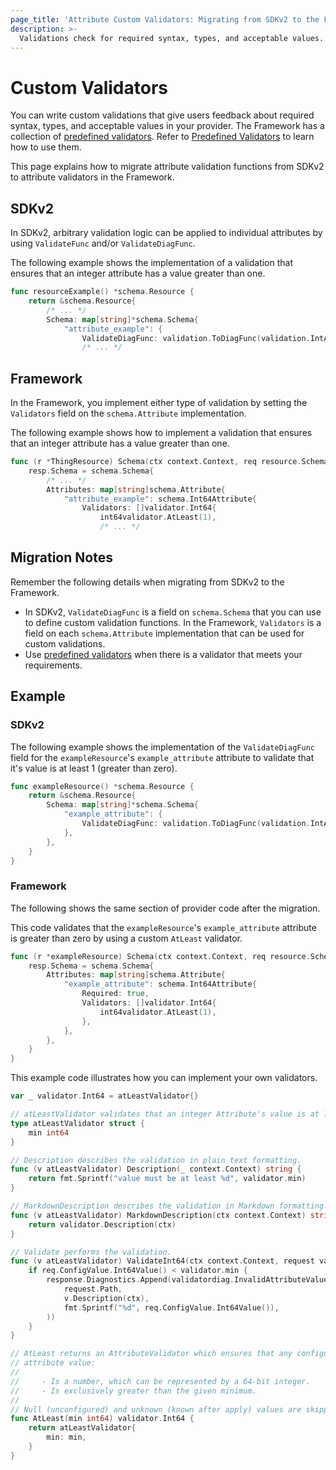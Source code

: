 ```yaml
---
page_title: 'Attribute Custom Validators: Migrating from SDKv2 to the Framework'
description: >-
  Validations check for required syntax, types, and acceptable values. Migrate custom attribute validation functions from SDKv2 to attribute validators in the Framework.
---
```


# Custom Validators

You can write custom validations that give users feedback about required syntax, types, and acceptable values in your
provider. The Framework has a collection of
[predefined validators](https://github.com/hashicorp/terraform-plugin-framework-validators). Refer to
[Predefined Validators](/plugin/framework/migrating/attributes-blocks/validators-predefined) to learn how to use them.

This page explains how to migrate attribute validation functions from SDKv2 to attribute validators in the Framework.

## SDKv2

In SDKv2, arbitrary validation logic can be applied to individual attributes by using `ValidateFunc` and/or
`ValidateDiagFunc`.

The following example shows the implementation of a validation that ensures that an integer attribute has a value
greater than one.

```go
func resourceExample() *schema.Resource {
    return &schema.Resource{
        /* ... */
        Schema: map[string]*schema.Schema{
            "attribute_example": {
                ValidateDiagFunc: validation.ToDiagFunc(validation.IntAtLeast(1)),
                /* ... */
```

## Framework

In the Framework, you implement either type of validation by setting the `Validators` field on the `schema.Attribute`
implementation.

The following example shows how to implement a validation that ensures that an integer attribute has a value
greater than one.

```go
func (r *ThingResource) Schema(ctx context.Context, req resource.SchemaRequest, resp *resource.SchemaResponse) {
    resp.Schema = schema.Schema{
        /* ... */
        Attributes: map[string]schema.Attribute{
            "attribute_example": schema.Int64Attribute{
                Validators: []validator.Int64{
                    int64validator.AtLeast(1),
                    /* ... */
```

## Migration Notes

Remember the following details when migrating from SDKv2 to the Framework.

- In SDKv2, `ValidateDiagFunc` is a field on `schema.Schema` that you can use to define custom validation functions. In
the Framework, `Validators` is a field on each `schema.Attribute` implementation that can be used for custom validations.
- Use [predefined validators](/plugin/framework/migrating/attributes-blocks/validators-predefined) when there is a validator that meets
your requirements.

## Example

### SDKv2

The following example shows the implementation of the `ValidateDiagFunc` field for
the `exampleResource`'s `example_attribute` attribute to validate that it's value is at least 1 (greater than zero).

```go
func exampleResource() *schema.Resource {
    return &schema.Resource{
        Schema: map[string]*schema.Schema{
            "example_attribute": {
                ValidateDiagFunc: validation.ToDiagFunc(validation.IntAtLeast(1)),
            },
        },
    }
}
```

### Framework

The following shows the same section of provider code after the migration.

This code validates that the `exampleResource`'s `example_attribute` attribute is greater than zero by using a custom `AtLeast`
validator.

```go
func (r *exampleResource) Schema(ctx context.Context, req resource.SchemaRequest, resp *resource.SchemaResponse) {
    resp.Schema = schema.Schema{
        Attributes: map[string]schema.Attribute{
            "example_attribute": schema.Int64Attribute{
                Required: true,
                Validators: []validator.Int64{
                    int64validator.AtLeast(1),
                },
            },
        },
    }
}
```

This example code illustrates how you can implement your own validators.

```go
var _ validator.Int64 = atLeastValidator{}

// atLeastValidator validates that an integer Attribute's value is at least a certain value.
type atLeastValidator struct {
    min int64
}

// Description describes the validation in plain text formatting.
func (v atLeastValidator) Description(_ context.Context) string {
    return fmt.Sprintf("value must be at least %d", validator.min)
}

// MarkdownDescription describes the validation in Markdown formatting.
func (v atLeastValidator) MarkdownDescription(ctx context.Context) string {
    return validator.Description(ctx)
}

// Validate performs the validation.
func (v atLeastValidator) ValidateInt64(ctx context.Context, request validator.Int64Request, response *validator.Int64Response) {
    if req.ConfigValue.Int64Value() < validator.min {
        response.Diagnostics.Append(validatordiag.InvalidAttributeValueDiagnostic(
            request.Path,
            v.Description(ctx),
            fmt.Sprintf("%d", req.ConfigValue.Int64Value()),
        ))
    }
}

// AtLeast returns an AttributeValidator which ensures that any configured
// attribute value:
//
//     - Is a number, which can be represented by a 64-bit integer.
//     - Is exclusively greater than the given minimum.
//
// Null (unconfigured) and unknown (known after apply) values are skipped.
func AtLeast(min int64) validator.Int64 {
    return atLeastValidator{
        min: min,
    }
}
```
